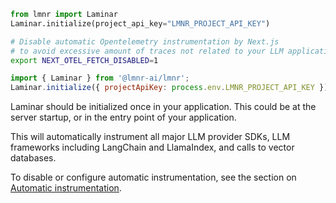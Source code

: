 <Tabs>
<Tab title="Python">

```python
from lmnr import Laminar
Laminar.initialize(project_api_key="LMNR_PROJECT_API_KEY")
```
</Tab>
<Tab title="JavaScript/TypeScript">

<Expandable title="additional setting for Next.js">

```bash
# Disable automatic Opentelemetry instrumentation by Next.js
# to avoid excessive amount of traces not related to your LLM application
export NEXT_OTEL_FETCH_DISABLED=1
```

</Expandable>

```javascript
import { Laminar } from '@lmnr-ai/lmnr';
Laminar.initialize({ projectApiKey: process.env.LMNR_PROJECT_API_KEY });
```

</Tab>
</Tabs>

<Tip>
Laminar should be initialized once in your application. This could be 
at the server startup, or in the entry point of your application.
</Tip>

This will automatically instrument all major LLM provider SDKs, LLM frameworks including
LangChain and LlamaIndex, and calls to vector databases.

To disable or configure automatic instrumentation,
see the section on [Automatic instrumentation](/tracing/automatic-instrumentation).
